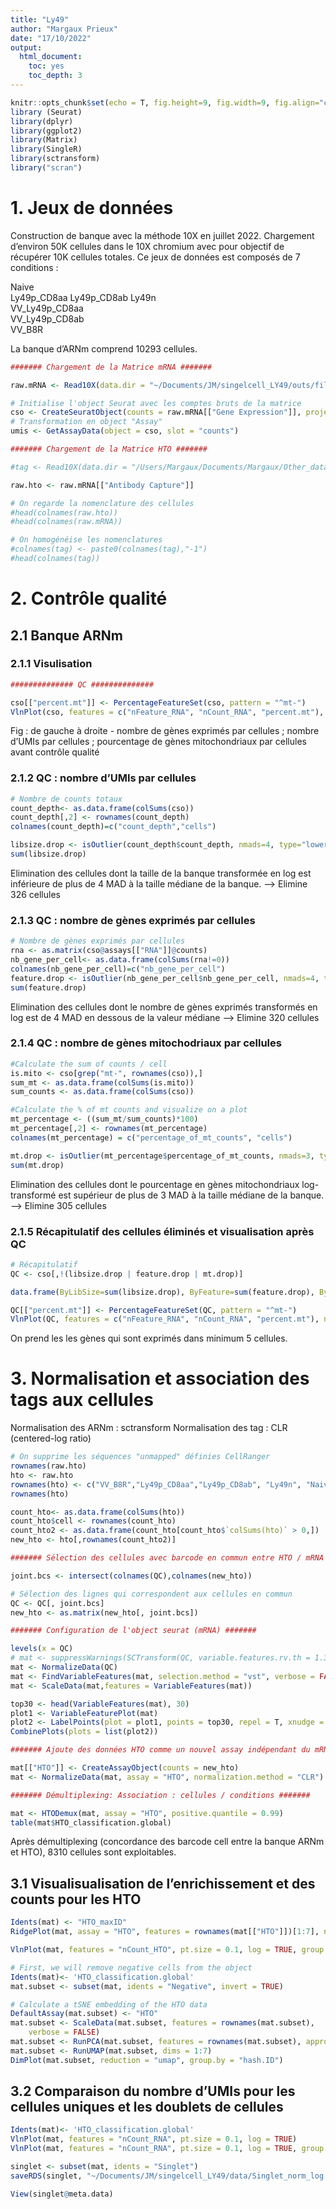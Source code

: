 ```yaml
---
title: "Ly49"
author: "Margaux Prieux"
date: "17/10/2022"
output: 
  html_document:
    toc: yes
    toc_depth: 3
---
```


```r
knitr::opts_chunk$set(echo = T, fig.height=9, fig.width=9, fig.align="center")
library (Seurat)
library(dplyr)
library(ggplot2)
library(Matrix)
library(SingleR)
library(sctransform)
library("scran")
```

# 1. Jeux de données

Construction de banque avec la méthode 10X en juillet 2022. 
Chargement d'environ 50K cellules dans le 10X chromium avec pour objectif de récupérer 10K cellules totales. 
Ce jeux de données est composés de 7 conditions : 

Naive	
Ly49p_CD8aa	
Ly49p_CD8ab	
Ly49n	
VV_Ly49p_CD8aa	
VV_Ly49p_CD8ab	
VV_B8R	

La banque d'ARNm comprend 10293 cellules.

```r
####### Chargement de la Matrice mRNA #######

raw.mRNA <- Read10X(data.dir = "~/Documents/JM/singelcell_LY49/outs/filtered_feature_bc_matrix/")

# Initialise l'object Seurat avec les comptes bruts de la matrice
cso <- CreateSeuratObject(counts = raw.mRNA[["Gene Expression"]], project = "Ly49", min.cells = 5)     # On prend les les gênes qui sont exprimés dans minimum 5 cellules
# Transformation en object "Assay"
umis <- GetAssayData(object = cso, slot = "counts")

####### Chargement de la Matrice HTO #######

#tag <- Read10X(data.dir = "/Users/Margaux/Documents/Margaux/Other_data/Data_Ly49/10X/HTO_ly49/umi_count/", gene.column = 1)

raw.hto <- raw.mRNA[["Antibody Capture"]]

# On regarde la nomenclature des cellules
#head(colnames(raw.hto))
#head(colnames(raw.mRNA))

# On homogénéise les nomenclatures
#colnames(tag) <- paste0(colnames(tag),"-1")
#head(colnames(tag))
```

# 2. Contrôle qualité 
## 2.1 Banque ARNm
### 2.1.1 Visulisation 

```r
############## QC ##############

cso[["percent.mt"]] <- PercentageFeatureSet(cso, pattern = "^mt-")
VlnPlot(cso, features = c("nFeature_RNA", "nCount_RNA", "percent.mt"), ncol = 3)
```

Fig : de gauche à droite - nombre de gènes exprimés par cellules ; nombre d'UMIs par cellules ; pourcentage de gènes mitochondriaux par cellules avant contrôle qualité

### 2.1.2 QC : nombre d'UMIs par cellules

```r
# Nombre de counts totaux 
count_depth<- as.data.frame(colSums(cso))
count_depth[,2] <- rownames(count_depth) 
colnames(count_depth)=c("count_depth","cells")

libsize.drop <- isOutlier(count_depth$count_depth, nmads=4, type="lower", log=T)
sum(libsize.drop)
```

Elimination des cellules dont la taille de la banque transformée en log est inférieure de plus de 4 MAD à la taille médiane de la banque. 
--> Elimine 326 cellules


### 2.1.3 QC : nombre de gènes exprimés par cellules

```r
# Nombre de gènes exprimés par cellules
rna <- as.matrix(cso@assays[["RNA"]]@counts)
nb_gene_per_cell<- as.data.frame(colSums(rna!=0))
colnames(nb_gene_per_cell)=c("nb_gene_per_cell")
feature.drop <- isOutlier(nb_gene_per_cell$nb_gene_per_cell, nmads=4, type="lower", log=T, batch = count_depth$batch_dataset)
sum(feature.drop)
```

Elimination des cellules dont le nombre de gènes exprimés transformés en log est de 4 MAD en dessous de la valeur médiane
--> Elimine 320 cellules

### 2.1.4 QC : nombre de gènes mitochodriaux par cellules

```r
#Calculate the sum of counts / cell
is.mito <- cso[grep("mt-", rownames(cso)),]
sum_mt <- as.data.frame(colSums(is.mito))
sum_counts <- as.data.frame(colSums(cso))

#Calculate the % of mt counts and visualize on a plot
mt_percentage <- ((sum_mt/sum_counts)*100)
mt_percentage[,2] <- rownames(mt_percentage)
colnames(mt_percentage) = c("percentage_of_mt_counts", "cells") 

mt.drop <- isOutlier(mt_percentage$percentage_of_mt_counts, nmads=3, type="higher", log=T)
sum(mt.drop)
```

Elimination des cellules dont le pourcentage en gènes mitochondriaux log-transformé est supérieur de plus de 3 MAD à la taille médiane de la banque. 
--> Elimine 305 cellules

### 2.1.5 Récapitulatif des cellules éliminés et visualisation après QC
```r
# Récapitulatif 
QC <- cso[,!(libsize.drop | feature.drop | mt.drop)]

data.frame(ByLibSize=sum(libsize.drop), ByFeature=sum(feature.drop), ByFeature=sum(mt.drop), Remaining=ncol(QC))

QC[["percent.mt"]] <- PercentageFeatureSet(QC, pattern = "^mt-")
VlnPlot(QC, features = c("nFeature_RNA", "nCount_RNA", "percent.mt"), ncol = 3)

```

On prend les les gènes qui sont exprimés dans minimum 5 cellules.

# 3. Normalisation et association des tags aux cellules

Normalisation des ARNm : sctransform 
Normalisation des tag : CLR (centered-log ratio)

```r
# On supprime les séquences "unmapped" définies CellRanger
rownames(raw.hto)
hto <- raw.hto
rownames(hto) <- c("VV_B8R","Ly49p_CD8aa","Ly49p_CD8ab", "Ly49n", "Naive", "VV_Ly49p_CD8aa", "VV_Ly49p_CD8ab")
rownames(hto)

count_hto<- as.data.frame(colSums(hto))
count_hto$cell <- rownames(count_hto)
count_hto2 <- as.data.frame(count_hto[count_hto$`colSums(hto)` > 0,])
new_hto <- hto[,rownames(count_hto2)]

####### Sélection des cellules avec barcode en commun entre HTO / mRNA #######

joint.bcs <- intersect(colnames(QC),colnames(new_hto))

# Sélection des lignes qui correspondent aux cellules en commun
QC <- QC[, joint.bcs]
new_hto <- as.matrix(new_hto[, joint.bcs])

####### Configuration de l'object seurat (mRNA) #######

levels(x = QC)
# mat <- suppressWarnings(SCTransform(QC, variable.features.rv.th = 1.3))
mat <- NormalizeData(QC)
mat <- FindVariableFeatures(mat, selection.method = "vst", verbose = FALSE)
mat <- ScaleData(mat,features = VariableFeatures(mat))
```
```r
top30 <- head(VariableFeatures(mat), 30)
plot1 <- VariableFeaturePlot(mat)
plot2 <- LabelPoints(plot = plot1, points = top30, repel = T, xnudge = 0, ynudge = 0)
CombinePlots(plots = list(plot2))

####### Ajoute des données HTO comme un nouvel assay indépendant du mRNA #######

mat[["HTO"]] <- CreateAssayObject(counts = new_hto)
mat <- NormalizeData(mat, assay = "HTO", normalization.method = "CLR")

####### Démultiplexing: Association : cellules / conditions #######

mat <- HTODemux(mat, assay = "HTO", positive.quantile = 0.99)
table(mat$HTO_classification.global)
```
Après démultiplexing (concordance des barcode cell entre la banque ARNm et HTO), 8310 cellules sont exploitables. 

## 3.1 Visualisualisation de l'enrichissement et des counts pour les HTO 
```r
Idents(mat) <- "HTO_maxID"
RidgePlot(mat, assay = "HTO", features = rownames(mat[["HTO"]])[1:7], ncol = 2)
```
```r
VlnPlot(mat, features = "nCount_HTO", pt.size = 0.1, log = TRUE, group.by = "hash.ID")

# First, we will remove negative cells from the object
Idents(mat)<- 'HTO_classification.global'
mat.subset <- subset(mat, idents = "Negative", invert = TRUE)

# Calculate a tSNE embedding of the HTO data
DefaultAssay(mat.subset) <- "HTO"
mat.subset <- ScaleData(mat.subset, features = rownames(mat.subset),
    verbose = FALSE)
mat.subset <- RunPCA(mat.subset, features = rownames(mat.subset), approx = FALSE)
mat.subset <- RunUMAP(mat.subset, dims = 1:7)
DimPlot(mat.subset, reduction = "umap", group.by = "hash.ID")

```

## 3.2 Comparaison du nombre d'UMIs pour les cellules uniques et les doublets de cellules
```r

Idents(mat)<- 'HTO_classification.global'
VlnPlot(mat, features = "nCount_RNA", pt.size = 0.1, log = TRUE)
VlnPlot(mat, features = "nCount_RNA", pt.size = 0.1, log = TRUE, group.by = "hash.ID")
```

```r
singlet <- subset(mat, idents = "Singlet")
saveRDS(singlet, "~/Documents/JM/singelcell_LY49/data/Singlet_norm_log.RDS")

View(singlet@meta.data)

```
